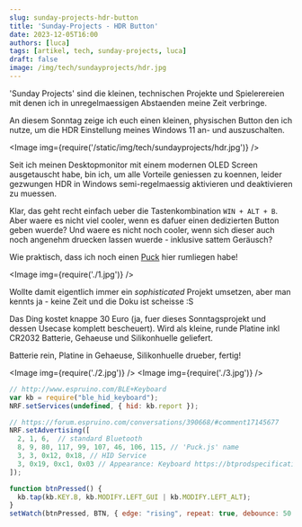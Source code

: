 ```yaml
---
slug: sunday-projects-hdr-button
title: 'Sunday-Projects - HDR Button'
date: 2023-12-05T16:00
authors: [luca]
tags: [artikel, tech, sunday-projects, luca]
draft: false
image: /img/tech/sundayprojects/hdr.jpg
---
```



'Sunday Projects' sind die kleinen, technischen Projekte und Spielerereien mit denen ich in unregelmaessigen Abstaenden meine Zeit verbringe.

An diesem Sonntag zeige ich euch einen kleinen, physischen Button den ich nutze, um die HDR Einstellung meines Windows 11 an- und auszuschalten.

<Image img={require('/static/img/tech/sundayprojects/hdr.jpg')} />

<!--truncate-->

Seit ich meinen Desktopmonitor mit einem modernen OLED Screen ausgetauscht habe, bin ich, um alle Vorteile geniessen zu koennen, leider gezwungen HDR in Windows semi-regelmaessig aktivieren und deaktivieren zu muessen.

Klar, das geht recht einfach ueber die Tastenkombination `WIN + ALT + B`. Aber waere es nicht viel cooler, wenn es dafuer einen dedizierten Button geben wuerde? Und waere es nicht noch cooler, wenn sich dieser auch noch angenehm druecken lassen wuerde - inklusive sattem Geräusch?

Wie praktisch, dass ich noch einen [Puck](https://www.espruino.com/Puck.js) hier rumliegen habe!

<Image img={require('./1.jpg')} />

Wollte damit eigentlich immer ein *sophisticated* Projekt umsetzen, aber man kennts ja - keine Zeit und die Doku ist scheisse :S

Das Ding kostet knappe 30 Euro (ja, fuer dieses Sonntagsprojekt und dessen Usecase komplett bescheuert). Wird als kleine, runde Platine inkl CR2032 Batterie, Gehaeuse und Silikonhuelle geliefert.

Batterie rein, Platine in Gehaeuse, Silikonhuelle drueber, fertig!

<Image img={require('./2.jpg')} />
<Image img={require('./3.jpg')} />

```javascript
// http://www.espruino.com/BLE+Keyboard
var kb = require("ble_hid_keyboard");
NRF.setServices(undefined, { hid: kb.report });

// https://forum.espruino.com/conversations/390668/#comment17145677
NRF.setAdvertising([
  2, 1, 6,  // standard Bluetooth
  8, 9, 80, 117, 99, 107, 46, 106, 115, // 'Puck.js' name
  3, 3, 0x12, 0x18, // HID Service
  3, 0x19, 0xc1, 0x03 // Appearance: Keyboard https://btprodspecificationrefs.blob.core.windows.net/assigned-numbers/Assigned%20Number%20Types/Assigned_Numbers.pdf
]);

function btnPressed() {
  kb.tap(kb.KEY.B, kb.MODIFY.LEFT_GUI | kb.MODIFY.LEFT_ALT);
}
setWatch(btnPressed, BTN, { edge: "rising", repeat: true, debounce: 50 });
```
